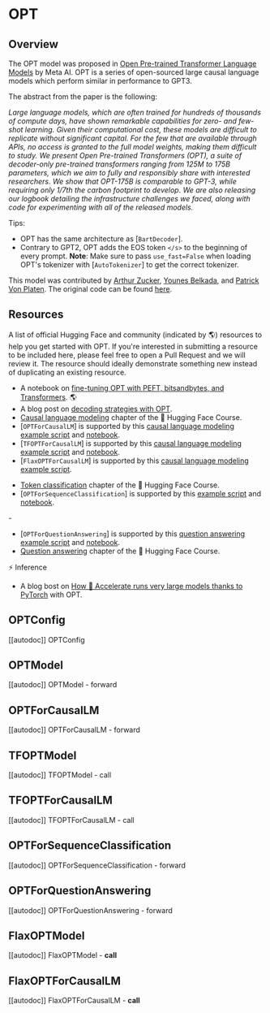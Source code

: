<!--Copyright 2022 The HuggingFace Team. All rights reserved.

Licensed under the Apache License, Version 2.0 (the "License"); you may not use this file except in compliance with
the License. You may obtain a copy of the License at

http://www.apache.org/licenses/LICENSE-2.0

Unless required by applicable law or agreed to in writing, software distributed under the License is distributed on
an "AS IS" BASIS, WITHOUT WARRANTIES OR CONDITIONS OF ANY KIND, either express or implied. See the License for the
specific language governing permissions and limitations under the License.
-->

# OPT

## Overview

The OPT model was proposed in [Open Pre-trained Transformer Language Models](https://arxiv.org/pdf/2205.01068) by Meta AI.
OPT is a series of open-sourced large causal language models which perform similar in performance to GPT3.

The abstract from the paper is the following:

_Large language models, which are often trained for hundreds of thousands of compute days, have shown remarkable capabilities for zero- and few-shot learning. Given their computational cost, these models are difficult to replicate without significant capital. For the few that are available through APIs, no access is granted to the full model weights, making them difficult to study. We present Open Pre-trained Transformers (OPT), a suite of decoder-only pre-trained transformers ranging from 125M to 175B parameters, which we aim to fully and responsibly share with interested researchers. We show that OPT-175B is comparable to GPT-3, while requiring only 1/7th the carbon footprint to develop. We are also releasing our logbook detailing the infrastructure challenges we faced, along with code for experimenting with all of the released models._

Tips:

- OPT has the same architecture as [`BartDecoder`].
- Contrary to GPT2, OPT adds the EOS token `</s>` to the beginning of every prompt. **Note**: Make sure to pass `use_fast=False` when loading OPT's tokenizer with [`AutoTokenizer`] to get the correct tokenizer.

This model was contributed by [Arthur Zucker](https://huggingface.co/ArthurZ), [Younes Belkada](https://huggingface.co/ybelkada), and [Patrick Von Platen](https://huggingface.co/patrickvonplaten).
The original code can be found [here](https://github.com/facebookresearch/metaseq).

## Resources

A list of official Hugging Face and community (indicated by 🌎) resources to help you get started with OPT. If you're
interested in submitting a resource to be included here, please feel free to open a Pull Request and we will review it.
The resource should ideally demonstrate something new instead of duplicating an existing resource.

<PipelineTag pipeline="text-generation" />

- A notebook on [fine-tuning OPT with PEFT, bitsandbytes, and Transformers](https://colab.research.google.com/drive/1jCkpikz0J2o20FBQmYmAGdiKmJGOMo-o?usp=sharing). 🌎
- A blog post on [decoding strategies with OPT](https://huggingface.co/blog/introducing-csearch#62-example-two---opt).
- [Causal language modeling](https://huggingface.co/course/en/chapter7/6?fw=pt#training-a-causal-language-model-from-scratch) chapter of the 🤗 Hugging Face Course.
- [`OPTForCausalLM`] is supported by this [causal language modeling example script](https://github.com/huggingface/transformers/tree/main/examples/pytorch/language-modeling#gpt-2gpt-and-causal-language-modeling) and [notebook](https://colab.research.google.com/github/huggingface/notebooks/blob/main/examples/language_modeling.ipynb).
- [`TFOPTForCausalLM`] is supported by this [causal language modeling example script](https://github.com/huggingface/transformers/tree/main/examples/tensorflow/language-modeling#run_clmpy) and [notebook](https://colab.research.google.com/github/huggingface/notebooks/blob/main/examples/language_modeling-tf.ipynb).
- [`FlaxOPTForCausalLM`] is supported by this [causal language modeling example script](https://github.com/huggingface/transformers/tree/main/examples/flax/language-modeling#causal-language-modeling).

<PipelineTag pipeline="text-classification" />

- [Token classification](https://huggingface.co/course/chapter7/2?fw=pt) chapter of the 🤗 Hugging Face Course.
- [`OPTForSequenceClassification`] is supported by this [example script](https://github.com/huggingface/transformers/tree/main/examples/pytorch/text-classification) and [notebook](https://colab.research.google.com/github/huggingface/notebooks/blob/main/examples/text_classification.ipynb).

<PipelineTag pipeline="question-answering" />-

- [`OPTForQuestionAnswering`] is supported by this [question answering example script](https://github.com/huggingface/transformers/tree/main/examples/pytorch/question-answering) and [notebook](https://colab.research.google.com/github/huggingface/notebooks/blob/main/examples/question_answering.ipynb).
- [Question answering](https://huggingface.co/course/chapter7/7?fw=pt) chapter
  of the 🤗 Hugging Face Course.

⚡️ Inference

- A blog bost on [How 🤗 Accelerate runs very large models thanks to PyTorch](https://huggingface.co/blog/accelerate-large-models) with OPT.

## OPTConfig

[[autodoc]] OPTConfig

## OPTModel

[[autodoc]] OPTModel - forward

## OPTForCausalLM

[[autodoc]] OPTForCausalLM - forward

## TFOPTModel

[[autodoc]] TFOPTModel - call

## TFOPTForCausalLM

[[autodoc]] TFOPTForCausalLM - call

## OPTForSequenceClassification

[[autodoc]] OPTForSequenceClassification - forward

## OPTForQuestionAnswering

[[autodoc]] OPTForQuestionAnswering - forward

## FlaxOPTModel

[[autodoc]] FlaxOPTModel - **call**

## FlaxOPTForCausalLM

[[autodoc]] FlaxOPTForCausalLM - **call**
